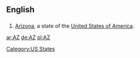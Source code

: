 {{see|az}}

==English==

==={{Abbreviation}}===
# [[Arizona]], a state of the [[United States of America]].

[[Category:US States]]

[[ar:AZ]]
[[de:AZ]]
[[pl:AZ]]